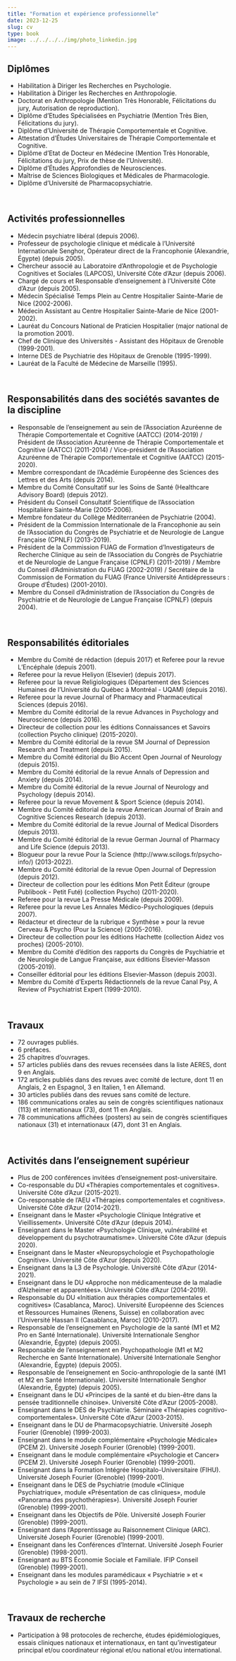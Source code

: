 ```yaml
---
title: "Formation et expérience professionnelle"
date: 2023-12-25
slug: cv  
type: book
image: ../../../../img/photo_linkedin.jpg
---
```


## Diplômes

- Habilitation à Diriger les Recherches en Psychologie.
- Habilitation à Diriger les Recherches en Anthropologie.
- Doctorat en Anthropologie (Mention Très Honorable, Félicitations du jury, Autorisation de reproduction).
- Diplôme d’Etudes Spécialisées en Psychiatrie (Mention Très Bien, Félicitations du jury).
- Diplôme d’Université de Thérapie Comportementale et Cognitive.
- Attestation d’Études Universitaires de Thérapie Comportementale et Cognitive.
- Diplôme d’Etat de Docteur en Médecine (Mention Très Honorable, Félicitations du jury, Prix de thèse de l'Université).
- Diplôme d’Études Approfondies de Neurosciences.
- Maîtrise de Sciences Biologiques et Médicales de Pharmacologie.
- Diplôme d’Université de Pharmacopsychiatrie.

<br>

## Activités professionnelles

- Médecin psychiatre libéral (depuis 2006).
- Professeur de psychologie clinique et médicale à l’Université Internationale Senghor, Opérateur direct de la Francophonie (Alexandrie, Égypte) (depuis 2005).
- Chercheur associé au Laboratoire d'Anthropologie et de Psychologie Cognitives et Sociales (LAPCOS), Université Côte d’Azur (depuis 2006).
- Chargé de cours et Responsable d’enseignement à l’Université Côte d’Azur (depuis 2005).
- Médecin Spécialisé Temps Plein au Centre Hospitalier Sainte-Marie de Nice (2002-2006).
- Médecin Assistant au Centre Hospitalier Sainte-Marie de Nice (2001-2002).
- Lauréat du Concours National de Praticien Hospitalier (major national de la promotion 2001).
- Chef de Clinique des Universités - Assistant des Hôpitaux de Grenoble (1999-2001).
- Interne DES de Psychiatrie des Hôpitaux de Grenoble (1995-1999).
- Lauréat de la Faculté de Médecine de Marseille (1995).

<br>

## Responsabilités dans des sociétés savantes de la discipline

- Responsable de l’enseignement au sein de l’Association Azuréenne de Thérapie Comportementale et Cognitive (AATCC) (2014-2019) / Président de l’Association Azuréenne de Thérapie Comportementale et Cognitive (AATCC) (2011-2014) / Vice-président de l’Association Azuréenne de Thérapie Comportementale et Cognitive (AATCC) (2015-2020).
- Membre correspondant de l’Académie Européenne des Sciences des Lettres et des Arts (depuis 2014).
- Membre du Comité Consultatif sur les Soins de Santé (Healthcare Advisory Board) (depuis 2012).
- Président du Conseil Consultatif Scientifique de l’Association Hospitalière Sainte-Marie (2005-2006).
- Membre fondateur du Collège Méditerranéen de Psychiatrie (2004).
- Président de la Commission Internationale de la Francophonie au sein de l’Association du Congrès de Psychiatrie et de Neurologie de Langue Française (CPNLF) (2013-2019).
- Président de la Commission FUAG de Formation d'Investigateurs de Recherche Clinique au sein de l’Association du Congrès de Psychiatrie et de Neurologie de Langue Française (CPNLF) (2011-2019) / Membre du Conseil d’Administration du FUAG (2002-2019) / Secrétaire de la Commission de Formation du FUAG (France Université Antidépresseurs : Groupe d’Études) (2001-2010).
- Membre du Conseil d’Administration de l’Association du Congrès de Psychiatrie et de Neurologie de Langue Française (CPNLF) (depuis 2004).

<br>

## Responsabilités éditoriales

- Membre du Comité de rédaction (depuis 2017) et Referee pour la revue L’Encéphale (depuis 2001).
- Referee pour la revue Heliyon (Elsevier) (depuis 2017).
- Referee pour la revue Religiologiques (Département des Sciences Humaines de l’Université du Québec à Montréal - UQAM) (depuis 2016).
- Referee pour la revue Journal of Pharmacy and Pharmaceutical Sciences (depuis 2016).
- Membre du Comité éditorial de la revue Advances in Psychology and Neuroscience (depuis 2016).
- Directeur de collection pour les éditions Connaissances et Savoirs (collection Psycho clinique) (2015-2020).
- Membre du Comité éditorial de la revue SM Journal of Depression Research and Treatment (depuis 2015).
- Membre du Comité éditorial du Bio Accent Open Journal of Neurology (depuis 2015).
- Membre du Comité éditorial de la revue Annals of Depression and Anxiety (depuis 2014).
- Membre du Comité éditorial de la revue Journal of Neurology and Psychology (depuis 2014).
- Referee pour la revue Movement & Sport Science (depuis 2014).
- Membre du Comité éditorial de la revue American Journal of Brain and Cognitive Sciences Research (depuis 2013).
- Membre du Comité éditorial de la revue Journal of Medical Disorders (depuis 2013).
- Membre du Comité éditorial de la revue German Journal of Pharmacy and Life Science (depuis 2013).
- Blogueur pour la revue Pour la Science (http://www.scilogs.fr/psycho-info/) (2013-2022).
- Membre du Comité éditorial de la revue Open Journal of Depression (depuis 2012).
- Directeur de collection pour les éditions Mon Petit Éditeur (groupe Publibook - Petit Futé) (collection Psycho) (2011-2020).
- Referee pour la revue La Presse Médicale (depuis 2009).
- Referee pour la revue Les Annales Médico-Psychologiques (depuis 2007).
- Rédacteur et directeur de la rubrique « Synthèse » pour la revue Cerveau & Psycho (Pour la Science) (2005-2016).
- Directeur de collection pour les éditions Hachette (collection Aidez vos proches) (2005-2010).
- Membre du Comité d’édition des rapports du Congrès de Psychiatrie et de Neurologie de Langue Française, aux éditions Elsevier-Masson (2005-2019).
- Conseiller éditorial pour les éditions Elsevier-Masson (depuis 2003).
- Membre du Comité d’Experts Rédactionnels de la revue Canal Psy, A Review of Psychiatrist Expert (1999-2010).

<br>

## Travaux

- 72 ouvrages publiés.
- 6 préfaces.
- 25 chapitres d’ouvrages.
- 57 articles publiés dans des revues recensées dans la liste AERES, dont 9 en Anglais.
- 172 articles publiés dans des revues avec comité de lecture, dont 11 en Anglais, 2 en Espagnol, 3 en Italien, 1 en Allemand.
- 30 articles publiés dans des revues sans comité de lecture.
- 186 communications orales au sein de congrès scientifiques nationaux (113) et internationaux (73), dont 11 en Anglais.
- 78 communications affichées (posters) au sein de congrès scientifiques nationaux (31) et internationaux (47), dont 31 en Anglais.

<br>

## Activités dans l’enseignement supérieur

- Plus de 200 conférences invitées d’enseignement post-universitaire.
- Co-responsable du DU «Thérapies comportementales et cognitives». Université Côte d'Azur (2015-2021).
- Co-responsable de l’AEU «Thérapies comportementales et cognitives». Université Côte d'Azur (2014-2021).
- Enseignant dans le Master «Psychologie Clinique Intégrative et Vieillissement». Université Côte d'Azur (depuis 2014).
- Enseignant dans le Master «Psychologie Clinique, vulnérabilité et développement du psychotraumatisme». Université Côte d'Azur (depuis 2020).
- Enseignant dans le Master «Neuropsychologie et Psychopathologie Cognitive». Université Côte d'Azur (depuis 2020).
- Enseignant dans la L3 de Psychologie. Université Côte d'Azur (2014-2021).
- Enseignant dans le DU «Approche non médicamenteuse de la maladie d’Alzheimer et apparentées». Université Côte d'Azur (2014-2019).
- Responsable du DU «Initiation aux thérapies comportementales et cognitives» (Casablanca, Maroc). Université Européenne des Sciences et Ressources Humaines (Renens, Suisse) en collaboration avec l’Université Hassan II (Casablanca, Maroc) (2010-2017).
- Responsable de l'enseignement en Psychologie de la santé (M1 et M2 Pro en Santé Internationale). Université Internationale Senghor (Alexandrie, Égypte) (depuis 2005).
- Responsable de l'enseignement en Psychopathologie (M1 et M2 Recherche en Santé Internationale). Université Internationale Senghor (Alexandrie, Égypte) (depuis 2005).
- Responsable de l'enseignement en Socio-anthropologie de la santé (M1 et M2 en Santé Internationale). Université Internationale Senghor (Alexandrie, Égypte) (depuis 2005).
- Enseignant dans le DU «Principes de la santé et du bien-être dans la pensée traditionnelle chinoise». Université Côte d’Azur (2005-2008).
- Enseignant dans le DES de Psychiatrie. Séminaire «Thérapies cognitivo-comportementales». Université Côte d'Azur (2003-2015).
- Enseignant dans le DU de Pharmacopsychiatrie. Université Joseph Fourier (Grenoble) (1999-2003).
- Enseignant dans le module complémentaire «Psychologie Médicale» (PCEM 2). Université Joseph Fourier (Grenoble) (1999-2001).
- Enseignant dans le module complémentaire «Psychologie et Cancer» (PCEM 2). Université Joseph Fourier (Grenoble) (1999-2001).
- Enseignant dans la Formation Intégrée Hospitalo-Universitaire (FIHU). Université Joseph Fourier (Grenoble) (1999-2001).
- Enseignant dans le DES de Psychiatrie (module «Clinique Psychiatrique», module «Présentation de cas cliniques», module «Panorama des psychothérapies»). Université Joseph Fourier (Grenoble) (1999-2001).
- Enseignant dans les Objectifs de Pôle. Université Joseph Fourier (Grenoble) (1999-2001).
- Enseignant dans l’Apprentissage au Raisonnement Clinique (ARC). Université Joseph Fourier (Grenoble) (1999-2001).
- Enseignant dans les Conférences d’Internat. Université Joseph Fourier (Grenoble) (1998-2001).
- Enseignant au BTS Économie Sociale et Familiale. IFIP Conseil (Grenoble) (1999-2001).
- Enseignant dans les modules paramédicaux « Psychiatrie » et « Psychologie » au sein de 7 IFSI (1995-2014).

<br>

## Travaux de recherche

- Participation à 98 protocoles de recherche, études épidémiologiques, essais cliniques nationaux et internationaux, en tant qu’investigateur principal et/ou coordinateur régional et/ou national et/ou international.
